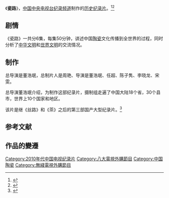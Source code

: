 {{电视节目信息框
| 名称     = 瓷路
| 别名     = 
| 英文名称 = <!-- ''{{lang|en| }}''  -->
| 图片     = 
| 图说     = 
| 分类     = 历史纪录片
| 原创者   = 
| 导演     = 董浩珉（总）<br>任超、陈子隽、李晓龙、宋雯
| 监制     = 
| 出品人   = 
| 编剧     = 
| 制作人   = 周艳
| 摄影     = 
| 演出     = 
| 配音     =
| 旁白     = 
| 主题曲   = 
| 片尾曲   = 
| 插曲     = 
| 拍摄地   = 中国大陆18个省，全球10个国家和地区
| 地区     = {{CHNML}}
| 语言     = 普通话
| 集数     = 6集
| 每集长   = 50分钟
| 制作公司 = [[中国中央电视台纪录频道|中国中央电视台纪录频道]]
| 首播地区 = 
| 电视网   = 
| 开始     = 
| 结束     = 
| 先于     = 
| 后于     = 
| 相关剧集 = 
| 官方网站 = 
}}
《'''瓷路'''》，[[中国中央电视台纪录频道|中国中央电视台纪录频道]]制作的[[历史|历史]][[纪录片|纪录片]]。<ref>{{cite web |url=http://news.xinhuanet.com/overseas/2014-01/31/c_126083397.htm |title=《瓷路》今日央视播出 述陶瓷文化世界传播 |date=2014-01-31 |accessdate=2014-02-05 |work=新华网 |archive-date=2014-02-21 |archive-url=https://web.archive.org/web/20140221211348/http://news.xinhuanet.com/overseas/2014-01/31/c_126083397.htm |dead-url=no }}</ref><ref>{{cite web |url=http://ent.163.com/14/0203/08/9K5570KI00032DGD.html |title=纪录片《瓷路》央视热播|accessdate=2014-02-05 |date=2014-02-03 |work=网易|archive-url=https://web.archive.org/web/20140222035049/http://ent.163.com/14/0203/08/9K5570KI00032DGD.html |archive-date=2014-02-22 |dead-url=yes}}</ref>

==剧情==
《瓷路》一共分6集，每集50分钟，讲述中国[[陶|陶]][[瓷|瓷]]文化传播到全世界的过程，同时分析了[[中华文明|中华文明]]和[[世界文明|世界文明]]的交流情况。

==制作==
总导演是董浩珉，总制片人是周艳、导演是董浩珉、任超、陈子隽、李晓龙、宋雯。

总导演董浩珉介绍，为制作这部纪录片，摄制组走遍了中国大陆18个省，30个县市，世界上10个国家和地区。

该片是继《丝路》和《茶》之后的第三部国产大型纪录片。<ref>{{cite web|url=http://ent.sina.com.cn/v/m/2014-01-21/22044085662.shtml|title=《瓷路》抢占贺岁档 大年初一登陆央视|accessdate=2014-02-05|date=2014-01-21|work=新浪|archive-date=2016-03-04|archive-url=https://web.archive.org/web/20160304214329/http://ent.sina.com.cn/v/m/2014-01-21/22044085662.shtml|dead-url=no}}</ref>

==参考文献==
{{reflist}}

==作品的變遷==
{{電視節目的變遷
|電視台= {{TWN}} [[八大第一台|八大第一台]]
|播放檔次= 週一至週五 07:00 - 08:00
|節目名稱= 瓷路<br/>（2015年4月3日 - 2015年4月10日）
|上一節目= [[茶，一片树叶的故事|茶，一片树叶的故事]]<br/>（2015年3月30日 - 2015年4月2日）
|下一節目= [[杉杉来了|杉杉来了]]<br/>（2015年4月13日 - 2015年5月27日）
}}
{{電視節目的變遷
|電視台= {{HKG}} [[無綫電視|無綫電視]][[J5|J5]]
|播放檔次= 週日 09:30 - 10:30
|節目名稱= 瓷路<br/>（2016年10月2日 - 2016年11月6日）
|上一節目= [[手藝|手藝]]（第三季）<br/>（2016年7月10日 - 2016年9月25日）
|下一節目= [[茶，一片树叶的故事|茶]]<br/>（2016年11月13日 - 2016年12月18日）
}}
{{DEFAULTSORT:C瓷}}
[[Category:2010年代中国电视纪录片|Category:2010年代中国电视纪录片]]
[[Category:八大電視外購節目|Category:八大電視外購節目]]
[[Category:中国陶瓷|Category:中国陶瓷]]
[[Category:無綫電視外購節目|Category:無綫電視外購節目]]